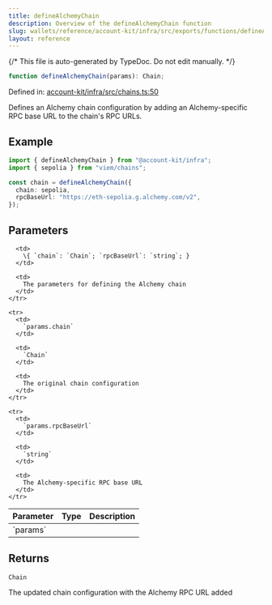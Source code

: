 ```yaml
---
title: defineAlchemyChain
description: Overview of the defineAlchemyChain function
slug: wallets/reference/account-kit/infra/src/exports/functions/defineAlchemyChain
layout: reference
---
```


{/* This file is auto-generated by TypeDoc. Do not edit manually. */}

```ts
function defineAlchemyChain(params): Chain;
```

Defined in: [account-kit/infra/src/chains.ts:50](https://github.com/alchemyplatform/aa-sdk/blob/9f926c402d1661309abbf8eae8431e52e8c5e53f/account-kit/infra/src/chains.ts#L50)

Defines an Alchemy chain configuration by adding an Alchemy-specific RPC base URL to the chain's RPC URLs.

## Example

```ts
import { defineAlchemyChain } from "@account-kit/infra";
import { sepolia } from "viem/chains";

const chain = defineAlchemyChain({
  chain: sepolia,
  rpcBaseUrl: "https://eth-sepolia.g.alchemy.com/v2",
});
```

## Parameters

<table>
  <thead>
    <tr>
      <th align="left">Parameter</th>
      <th align="left">Type</th>
      <th align="left">Description</th>
    </tr>
  </thead>

  <tbody>
    <tr>
      <td>
        `params`
      </td>

      <td>
        \{ `chain`: `Chain`; `rpcBaseUrl`: `string`; }
      </td>

      <td>
        The parameters for defining the Alchemy chain
      </td>
    </tr>

    <tr>
      <td>
        `params.chain`
      </td>

      <td>
        `Chain`
      </td>

      <td>
        The original chain configuration
      </td>
    </tr>

    <tr>
      <td>
        `params.rpcBaseUrl`
      </td>

      <td>
        `string`
      </td>

      <td>
        The Alchemy-specific RPC base URL
      </td>
    </tr>

  </tbody>
</table>

## Returns

`Chain`

The updated chain configuration with the Alchemy RPC URL added
